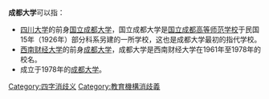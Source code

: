 '''成都大学'''可以指：
*[[四川大学|四川大学]]的前身[[四川大学|国立成都大学]]，国立成都大学是[[国立成都高等师范学校|国立成都高等师范学校]]于民国15年（1926年）部分科系另建的一所学校，这也是成都大学最初的指代学校。
*[[西南财经大学|西南财经大学]]的前身[[西南财经大学|成都大学]]，成都大学是西南财经大学在1961年至1978年的校名。
*成立于1978年的[[成都大学|成都大学]]。
{{disambig}}

[[Category:四字消歧义|Category:四字消歧义]]
[[Category:教育機構消歧義|Category:教育機構消歧義]]
